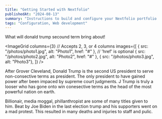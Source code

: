 ```yaml
---
title: "Getting Started with Nextfolio"
publishedAt: "2024-08-13"
summary: "Instructions to build and configure your Nextfolio portfolio."
tags: "Configuration, Web development"
---
```


What will donald trump secound term bring about!

<ImageGrid
  columns={3} // Accepts 2, 3, or 4 columns
  images={[
    { src: "/photos/photo1.jpg", alt: "Photo1", href: "#" }, // 'href' is optional
    { src: "/photos/photo2.jpg", alt: "Photo2", href: "#" },
    { src: "/photos/photo3.jpg", alt: "Photo3"},
  ]}
/>


After Grover Cleveland, Donald Trump is the second US president to serve non-consective terms as president. The only president to have gained power after been impaced by supreme court judgments. J Trump is truly a looser who has gone onto win conesective terms as the head of the most powerful nation on earth.

Billionair, media moggal, phillanthropist are some of many titles given to him. Beat by Joe Biden in the last election trump and his supporters went on a mad protest. This resulted in many deaths and injuries to staff and pulic.
